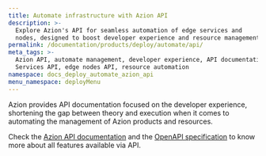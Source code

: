 ```yaml
---
title: Automate infrastructure with Azion API
description: >-
  Explore Azion's API for seamless automation of edge services and
  nodes, designed to boost developer experience and resource management.
permalink: /documentation/products/deploy/automate/api/
meta_tags: >-
  Azion API, automate management, developer experience, API documentation, Edge
  Services API, edge nodes API, resource automation
namespace: docs_deploy_automate_azion_api
menu_namespace: deployMenu
---
```



Azion provides API documentation focused on the developer experience, shortening the gap between theory and execution when it comes to automating the management of Azion products and resources.

<LinkButton link="https://api.azion.com/#75d2b32f-fb8a-47d8-bbbd-32c2e8650ba4" label="Edge nodes api" severity="secondary" />
<LinkButton link="https://api.azion.com/#bf784c09-a9f6-4b95-bd4d-1b8cb4fc017e" label="Edge services api" severity="secondary" />


Check the [Azion API documentation](https://api.azion.com/) and the [OpenAPI specification](https://github.com/aziontech/azionapi-openapi/) to know more about all features available via API.


